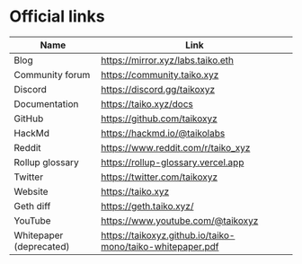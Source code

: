 # Official links

| Name            | Link                                                                   |
| --------------- | ---------------------------------------------------------------------- |
| Blog            | https://mirror.xyz/labs.taiko.eth                                      |
| Community forum | https://community.taiko.xyz                                            |
| Discord         | https://discord.gg/taikoxyz                                            |
| Documentation   | https://taiko.xyz/docs                                                 |
| GitHub          | https://github.com/taikoxyz                                            |
| HackMd          | https://hackmd.io/@taikolabs                                           |
| Reddit          | https://www.reddit.com/r/taiko_xyz                                     |
| Rollup glossary | https://rollup-glossary.vercel.app                                     |
| Twitter         | https://twitter.com/taikoxyz                                           |
| Website         | https://taiko.xyz                                                      |
| Geth diff       | https://geth.taiko.xyz/                                                |
| YouTube         | https://www.youtube.com/@taikoxyz                                      |
| Whitepaper (deprecated)     | https://taikoxyz.github.io/taiko-mono/taiko-whitepaper.pdf |
